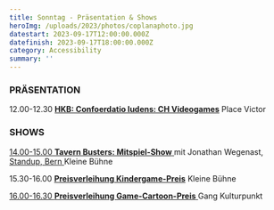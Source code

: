 ```yaml
---
title: Sonntag - Präsentation & Shows
heroImg: /uploads/2023/photos/coplanaphoto.jpg
datestart: 2023-09-17T12:00:00.000Z
datefinish: 2023-09-17T18:00:00.000Z
category: Accessibility
summary: ''
---
```


### PRÄSENTATION

12.00-12.30 	**[HKB: Confoerdatio ludens: CH Videogames](https://chludens.hypotheses.org/)**		Place Victor

### SHOWS

[14.00-15.00	**Tavern Busters: Mitspiel-Show**	](https://assets.tina.io/b022fb78-dee7-41fa-8081-1869fa876097/DSCF8278.JPG "Jonathan Tavern Busters")mit Jonathan Wegenast, [Standup, Bern 	](https://standupbern.ch/ "Standup Bern ")	Kleine Bühne

15.30-16.00	**[Preisverleihung Kindergame-Preis](https://playbern.ch/posts/Preisverleihung-Kinder-Game-Preis)**			Kleine Bühne

[16.00-16.30	**Preisverleihung Game-Cartoon-Preis**	](https://petarde.ch/news/cartoon-und-meme-wettbewerb "Petarde PlayBern Cartoon Preis")	Gang Kulturpunkt
